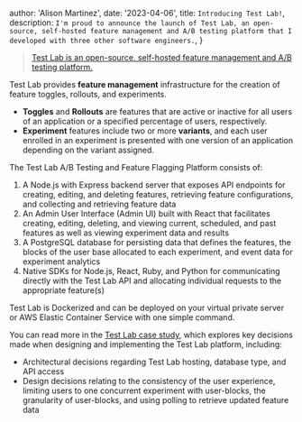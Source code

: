 
  author: 'Alison Martinez',
  date: '2023-04-06',
  title: `Introducing Test Lab!`,
  description: `I'm proud to announce the launch of Test Lab, an open-source, self-hosted feature management and A/B testing platform that I developed with three other software engineers.`,
}


> [Test Lab is an open-source, self-hosted feature management and A/B testing platform.](https://testl-ab.github.io/)

Test Lab provides **feature management** infrastructure for the creation of feature toggles, rollouts, and experiments.

- **Toggles** and **Rollouts** are features that are active or inactive for all users of an application or a specified percentage of users, respectively.
- **Experiment** features include two or more **variants**, and each user enrolled in an experiment is presented with one version of an application depending on the variant assigned.

The Test Lab A/B Testing and Feature Flagging Platform consists of:

1. A Node.js with Express backend server that exposes API endpoints for creating, editing, and deleting features, retrieving feature configurations, and collecting and retrieving feature data
2. An Admin User Interface (Admin UI) built with React that facilitates creating, editing, deleting, and viewing current, scheduled, and past features as well as viewing experiment data and results
3. A PostgreSQL database for persisting data that defines the features, the blocks of the user base allocated to each experiment, and event data for experiment analytics
4. Native SDKs for Node.js, React, Ruby, and Python for communicating directly with the Test Lab API and allocating individual requests to the appropriate feature(s)

Test Lab is Dockerized and can be deployed on your virtual private server or AWS Elastic Container Service with one simple command.

You can read more in the [Test Lab case study](https://testl-ab.github.io/), which explores key decisions made when designing and implementing the Test Lab platform, including:

- Architectural decisions regarding Test Lab hosting, database type, and API access
- Design decisions relating to the consistency of the user experience, limiting users to one concurrent experiment with user-blocks, the granularity of user-blocks, and using polling to retrieve updated feature data
